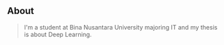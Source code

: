 ## About

> I'm a student at Bina Nusantara University majoring IT and my thesis is about Deep Learning.
